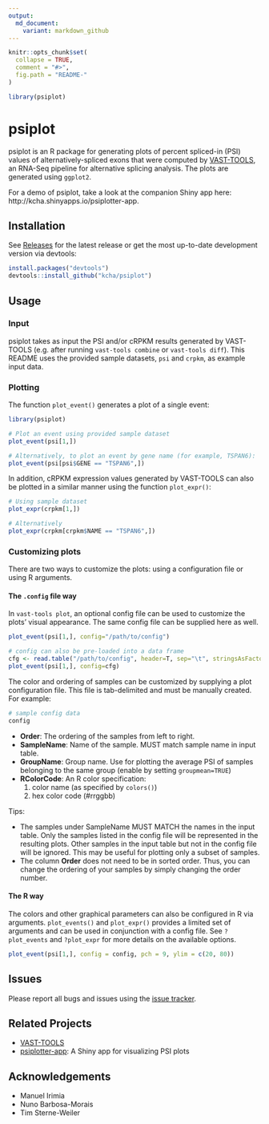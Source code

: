 ```yaml
---
output:
  md_document:
    variant: markdown_github
---
```


<!-- README.md is generated from README.Rmd. Please edit that file -->

```r
knitr::opts_chunk$set(
  collapse = TRUE,
  comment = "#>",
  fig.path = "README-"
)

library(psiplot)
```

# psiplot

psiplot is an R package for generating plots of percent spliced-in (PSI) values of 
alternatively-spliced exons that were computed by 
[VAST-TOOLS](https://github.com/vastgroup/vast-tools), an RNA-Seq pipeline for 
alternative splicing analysis. The plots are generated using `ggplot2`.


For a demo of psiplot, take a look at the companion Shiny app here: http://kcha.shinyapps.io/psiplotter-app.

## Installation

See [Releases](https://github.com/kcha/psiplot/releases) for the latest release
or get the most up-to-date development version via devtools:
```r
install.packages("devtools")
devtools::install_github("kcha/psiplot")
```

## Usage

### Input
psiplot takes as input the PSI and/or cRPKM results generated by VAST-TOOLS 
(e.g. after running `vast-tools combine` or `vast-tools diff`). This README
uses the provided sample datasets, `psi` and `crpkm`, as example input data.

### Plotting 
The function `plot_event()` generates a plot of a single event:

```r
library(psiplot)

# Plot an event using provided sample dataset
plot_event(psi[1,])

# Alternatively, to plot an event by gene name (for example, TSPAN6):
plot_event(psi[psi$GENE == "TSPAN6",])
```

In addition, cRPKM expression values generated by VAST-TOOLS can also be plotted
in a similar manner using the function `plot_expr()`:
```r
# Using sample dataset
plot_expr(crpkm[1,])

# Alternatively
plot_expr(crpkm[crpkm$NAME == "TSPAN6",])
```

### Customizing plots

There are two ways to customize the plots: using a configuration file or using R
arguments.

#### The `.config` file way
In `vast-tools plot`, an optional config file can be used to customize the
plots' visual appearance. The same config file can be supplied here as well.

```r
plot_event(psi[1,], config="/path/to/config")

# config can also be pre-loaded into a data frame
cfg <- read.table("/path/to/config", header=T, sep="\t", stringsAsFactor=FALSE)
plot_event(psi[1,], config=cfg)
```

The color and ordering of samples can be customized by supplying a plot
configuration file. This file is tab-delimited and must be
manually created. For example:

```r
# sample config data
config
```

- **Order**: The ordering of the samples from left to right.
- **SampleName**: Name of the sample. MUST match sample name in input table.
- **GroupName**: Group name. Use for plotting the average PSI of samples belonging
to the same group (enable by setting `groupmean=TRUE`)
- **RColorCode**: An R color specification:
    1. color name (as specified by `colors()`)
    2. hex color code (#rrggbb)

Tips:

- The samples under SampleName MUST MATCH the names in the input table.
Only the samples listed in the config file will be represented in the
resulting plots. Other samples in the input table but not in the config
file will be ignored. This may be useful for plotting only a subset of samples.
- The column **Order** does not need to be in sorted order. Thus, you can change
the ordering of your samples by simply changing the order number.

#### The R way

The colors and other graphical parameters can also be configured in R via arguments.
`plot_events()` and `plot_expr()` provides a limited set of arguments and can be 
used in conjunction with a config file. See `?plot_events` and `?plot_expr` for 
more details on the available options. 

```r
plot_event(psi[1,], config = config, pch = 9, ylim = c(20, 80))
```

## Issues
Please report all bugs and issues using the [issue
tracker](https://github.com/kcha/psiplot/issues).

## Related Projects
- [VAST-TOOLS](https://github.com/vastgroup/vast-tools)
- [psiplotter-app](https://github.com/kcha/psiplotter-app): A Shiny app for visualizing PSI plots

## Acknowledgements
- Manuel Irimia
- Nuno Barbosa-Morais
- Tim Sterne-Weiler
